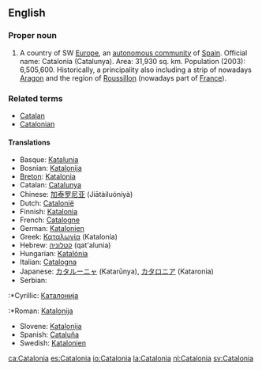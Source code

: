 ==English==
{{wikipedia}}
===Proper noun===
{{en-proper noun}}
#A country of SW [[Europe]], an [[autonomous community]] of [[Spain]]. Official name: Catalonia (Catalunya). Area: 31,930 sq. km. Population (2003): 6,505,600. Historically, a principality also including a strip of nowadays [[Aragon]] and the region of [[Roussillon]] (nowadays part of [[France]]).

===Related terms===
*[[Catalan]]
*[[Catalonian]]

====Translations====
*Basque: [[Katalunia]]
*Bosnian: [[Katalonija]] {{f}}
*[[Breton]]: [[Katalonia]]
*Catalan: [[Catalunya]]
*Chinese: [[加泰罗尼亚]] (Jiātàiluóníyà)
*Dutch: [[Catalonië]] {{n}}
*Finnish: [[Katalonia]]
*French: [[Catalogne]] {{f}}
*German: [[Katalonien]]
*Greek: [[Καταλωνία]] (Katalonía) {{f}}
*Hebrew: [[קטלוניה]] (qat'alunia)
*Hungarian: [[Katalónia]]
*Italian: [[Catalogna]]
*Japanese: [[カタルーニャ]] (Katarūnya), [[カタロニア]] (Kataronia)
*Serbian:
:*Cyrillic: [[Каталонија]] {{f}}
:*Roman: [[Katalonija]] {{f}}
*Slovene: [[Katalonija]] {{f}}
*Spanish: [[Cataluña]]
*Swedish: [[Katalonien]]

[[ca:Catalonia]]
[[es:Catalonia]]
[[io:Catalonia]]
[[la:Catalonia]]
[[nl:Catalonia]]
[[sv:Catalonia]]